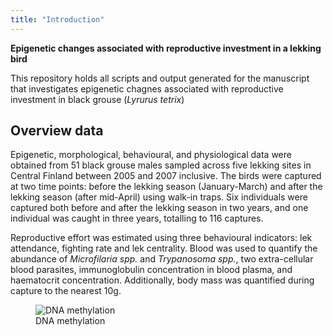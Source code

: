 ```yaml
---
title: "Introduction"
---
```


**Epigenetic changes associated with reproductive investment in a lekking bird**

This repository holds all scripts and output generated for the manuscript that investigates epigenetic chagnes associated with reproductive investment in black grouse (*Lyrurus tetrix*)

## Overview data

Epigenetic, morphological, behavioural, and physiological data were obtained from 51 black grouse males sampled across five lekking sites in Central Finland between 2005 and 2007 inclusive. The birds were captured at two time points: before the lekking season (January-March) and after the lekking season (after mid-April) using walk-in traps. Six individuals were captured both before and after the lekking season in two years, and one individual was caught in three years, totalling to 116 captures.

Reproductive effort was estimated using three behavioural indicators: lek attendance, fighting rate and lek centrality. Blood was used to quantify the abundance of *Microfilaria spp.* and *Trypanosoma spp.*, two extra-cellular blood parasites, immunoglobulin concentration in blood plasma, and haematocrit concentration. Additionally, body mass was quantified during capture to the nearest 10g.


![DNA methylation](img/methylation.jpeg)
